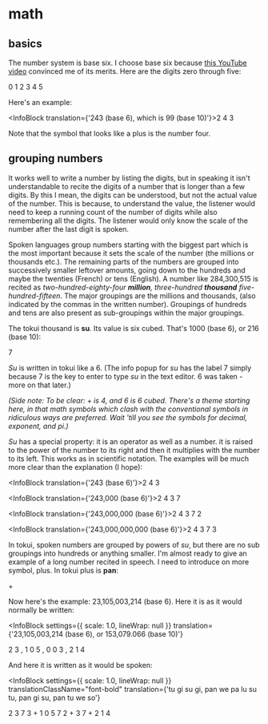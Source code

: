 
# math

## basics

The number system is base six. I choose base six because [this YouTube video](https://youtu.be/qID2B4MK7Y0) convinced me of its merits. Here are the digits zero through five:

<InfoBlock>0 1 2 3 4 5</InfoBlock>

Here's an example:

<InfoBlock translation={'243 (base 6), which is 99 (base 10)'}>2 4 3</InfoBlock>

Note that the symbol that looks like a plus is the number four.

## grouping numbers

It works well to write a number by listing the digits, but in speaking it isn't understandable to recite the digits of a number that is longer than a few digits. By this I mean, the digits can be understood, but not the actual value of the number. This is because, to understand the value, the listener would need to keep a running count of the number of digits while also remembering all the digits. The listener would only know the scale of the number after the last digit is spoken.

Spoken languages group numbers starting with the biggest part which is the most important because it sets the scale of the number (the millions or thousands etc.). The remaining parts of the numbers are grouped into successively smaller leftover amounts, going down to the hundreds and maybe the twenties (French) or tens (English). A number like 284,300,515 is recited as _two-hundred-eighty-four **million**, three-hundred **thousand** five-hundred-fifteen_. The major groupings are the millions and thousands, (also indicated by the commas in the written number). Groupings of hundreds and tens are also present as sub-groupings within the major groupings.

The tokui thousand is **su**. Its value is six cubed. That's 1000 (base 6), or 216 (base 10):

<InfoBlock>7</InfoBlock>

_Su_ is written in tokui like a 6. (The info popup for _su_ has the label 7 simply because 7 is the key to enter to type _su_ in the text editor. 6 was taken - more on that later.)

_(Side note: To be clear: + is 4, and 6 is 6 cubed. There's a theme starting here, in that math symbols which clash with the conventional symbols in ridiculous ways are preferred. Wait 'till you see the symbols for decimal, exponent, and pi.)_

_Su_ has a special property: it is an operator as well as a number. it is raised to the power of the number to its right and then it multiplies with the number to its left. This works as in scientific notation. The examples will be much more clear than the explanation (I hope):

<InfoBlock translation={'243 (base 6)'}>2 4 3</InfoBlock>

<InfoBlock translation={'243,000 (base 6)'}>2 4 3 7</InfoBlock>

<InfoBlock translation={'243,000,000 (base 6)'}>2 4 3 7 2</InfoBlock>

<InfoBlock translation={'243,000,000,000 (base 6)'}>2 4 3 7 3</InfoBlock>

In tokui, spoken numbers are grouped by powers of _su_, but there are no sub groupings into hundreds or anything smaller. I'm almost ready to give an example of a long number recited in speech. I need to introduce on more symbol, plus. In tokui plus is **pan**:

<InfoBlock>+</InfoBlock>

Now here's the example: 23,105,003,214 (base 6). Here it is as it would normally be written:

<InfoBlock
  settings={{ scale: 1.0, lineWrap: null }}
  translation={'23,105,003,214 (base 6), or 153,079.066 (base 10)'}
>
  2 3 , 1 0 5 , 0 0 3 , 2 1 4
</InfoBlock>

And here it is written as it would be spoken:

<InfoBlock
  settings={{ scale: 1.0, lineWrap: null }}
  translationClassName="font-bold"
  translation={'tu gi su gi, pan we pa lu su tu, pan gi su, pan tu we so'}
>
  2 3 7 3 + 1 0 5 7 2 + 3 7 + 2 1 4
</InfoBlock>
